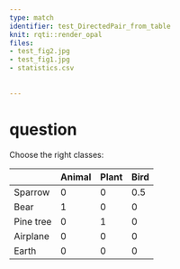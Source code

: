 ---
type: match
identifier: test_DirectedPair_from_table
knit: rqti::render_opal
files: 
- test_fig2.jpg
- test_fig1.jpg
- statistics.csv
        
        
---

# question

Choose the right classes:

|         | Animal |Plant|Bird|
|---------|--------|-----|----|
|Sparrow  | 0      |0    |0.5 | 
|Bear     | 1      |0    |0   | 
|Pine tree| 0      |1    |0   |
|Airplane | 0      |0    |0   | 
|Earth    | 0      |0    |0   |
